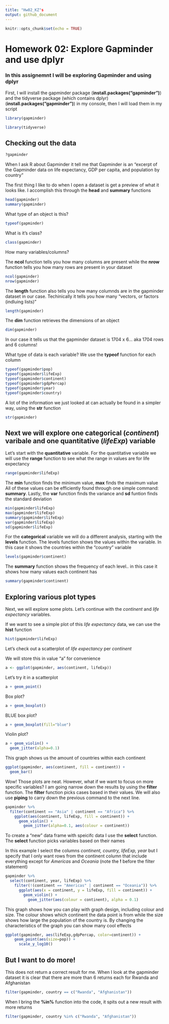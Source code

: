 ```yaml
---
title: "Hw02_KZ"s
output: github_document
---
```


```r
knitr::opts_chunk$set(echo = TRUE)
```



# Homework 02: Explore Gapminder and use dplyr
### In this assignemnt I will be exploring Gapminder and using dplyr

First, I will install the gapminder package (**install.packages("gapminder")**) and the tidyverse package (which contains dplyr)(**install.packages("gapminder")**) in my console, then I will load them in my script
 
```r
library(gapminder)
```
 
```r
library(tidyverse)
```
## Checking out the data 
 
```r
?gapminder
```

When I ask R about Gapminder it tell me that Gapminder is an "excerpt of the Gapminder data on life expectancy, GDP per capita, and population by country"

The first thing I like to do when I open a dataset is get a preview of what it looks like. I accomplish this through the **head** and **summary** functions

```r
head(gapminder)
summary(gapminder)
```

What type of an object is this? 

```r
typeof(gapminder)
```

What is it's class?

```r
class(gapminder)
```

How many variables/columns?

The **ncol** function tells you how many columns are present while the **nrow** function tells you how many rows are present in your dataset

```r
ncol(gapminder)
nrow(gapminder)
```

The **length** function also tells you how many columnds are in the gapminder dataset in our case. Techinically it tells you how many "vectors, or factors (indluing lists)"

```r
length(gapminder)
```

The **dim** function retrieves the dimensions of an object 

```r
dim(gapminder)
```

In our case it tells us that the gapminder dataset is 1704 x 6... aka 1704 rows and 6 columns!

What type of data is each variable? We use the **typeof** function for each column
```r
typeof(gapminder$pop)
typeof(gapminder$lifeExp)
typeof(gapminder$continent)
typeof(gapminder$gdpPercap)
typeof(gapminder$year)
typeof(gapminder$country)
```

A lot of the information we just looked at can actually be found in a simpler way, using the **str** function
```r
str(gapminder)
```

## Next we will explore one **categorical** (*continent*) varibale and one **quantitative** (*lifeExp*) variable 

Let's start with the **quantitative** variable. For the quantitative variable we will use the **range** function to see what the range in values are for life expectancy

```r
range(gapminder$lifeExp)
```

The **min** function finds the minimum value, **max** finds the maximum value All of these values can be efficiently found through one simple command: **summary**. Lastly, the **var** function finds the variance and **sd** funtion finds the standard deviation

```r
min(gapminder$lifeExp)
max(gapminder$lifeExp)
summary(gapminder$lifeExp)
var(gapminder$lifeExp)
sd(gapminder$lifeExp)
```

For the **categorical** variable we will do a different analysis, starting with the **levels** function. The levels function shows the values within the variable. In this case it shows the countries within the "country" variable

```r
levels(gapminder$continent)
```
The **summary** function shows the frequency of each level.. in this case it shows how many values each continent has
```r
summary(gapminder$continent)
```


## Exploring various plot types

Next, we will explore some plots. Let's continue with the *continent* and *life expectancy* variables.

If we want to see a simple plot of this *life expectancy* data, we can use the **hist** function

```r
hist(gapminder$lifeExp)
```

Let's check out a scatterplot of *life expectancy* per *continent*

We will store this in value "a" for convenience


```r
a <- ggplot(gapminder, aes(continent, lifeExp)) 
```

Let's try it in a scatterplot

```r
a + geom_point()
```
Box plot?

```r
a + geom_boxplot()
```

BLUE box plot?

```r
a + geom_boxplot(fill="blue")
```

Violin plot?

```r
a + geom_violin() +
  geom_jitter(alpha=0.1)
```

This graph shows us the amount of countries within each continent

```r
ggplot(gapminder, aes(continent, fill = continent)) +
  geom_bar()
```

Wow! Those plots are neat. However, what if we want to focus on more specific variables? I am going narrow down the results by using the **filter** function. The **filter** function picks cases based in their values. We will also use **piping** to carry down the previous command to the next line. 




```r
gapminder %>% 
  filter(continent == "Asia" | continent == "Africa") %>% 
    ggplot(aes(continent, lifeExp, fill = continent)) +
      geom_violin() +
        geom_jitter(alpha=0.1, aes(colour = continent))
```


To create a "new" data frame with speicifc data I use the **select** function. The **select** function picks variables based on their names

In this example I select the columns *continent, country, lifeExp, year* but I specify that I only want rows from the continent column that include everything except for _Americas_ and _Oceania_ (note the **!** before the filter statement)

```r
gapminder %>% 
  select(continent, year, lifeExp) %>% 
    filter(!(continent == "Americas" | continent == "Oceania")) %>% 
      ggplot(aes(x = continent, y = lifeExp, fill = continent)) +
        geom_violin() + 
          geom_jitter(aes(colour = continent), alpha = 0.1)
```

This graph shows how you can play with graph design, including colour and size. The colour shows which continent the data point is from while the size shows how large the population of the country is. By changing the characteristics of the graph you can show many cool effects 

```r
ggplot(gapminder, aes(lifeExp,gdpPercap, color=continent)) +
    geom_point(aes(size=pop)) +
      scale_y_log10()
```

## But I want to do more!

This does not return a correct result for me. When I look at the gapminder dataset it is clear that there are more than 6 returns each for Rwanda and Afghanistan

```r
filter(gapminder, country == c("Rwanda", "Afghanistan"))
```
When I bring the **%in%** function into the code, it spits out a new result with more returns
```r
filter(gapminder, country %in% c("Rwanda", "Afghanistan"))
```




